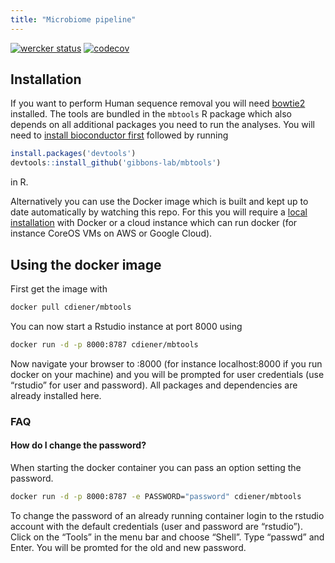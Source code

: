 ```yaml
---
title: "Microbiome pipeline"
---
```


[![wercker status](https://app.wercker.com/status/ef9cd211a697b9ae558269dab4ee619e/s "wercker status")](https://app.wercker.com/project/bykey/ef9cd211a697b9ae558269dab4ee619e)
[![codecov](https://codecov.io/gh/gibbons-lab/mbtools/branch/master/graph/badge.svg)](https://codecov.io/gh/gibbons-lab/mbtools)


## Installation

If you want to perform Human sequence removal you will need [bowtie2](http://bowtie-bio.sourceforge.net/bowtie2/index.shtml) installed. The tools are bundled in the `mbtools` R package which also depends on all additional packages you need to run
the analyses. You will need to [install bioconductor first](https://www.bioconductor.org/install/) followed by running

```R
install.packages('devtools')
devtools::install_github('gibbons-lab/mbtools')
```

in R.

Alternatively you can use the Docker image which is built and kept up to date automatically by watching this repo. For this
you will require a [local installation](https://www.docker.com/products/docker-toolbox) with Docker or a cloud instance which can run docker (for instance CoreOS VMs on AWS or Google Cloud).

## Using the docker image

First get the image with

```bash
docker pull cdiener/mbtools
```

You can now start a Rstudio instance at port 8000 using

```bash
docker run -d -p 8000:8787 cdiener/mbtools
```

Now navigate your browser to <your-ip>:8000 (for instance localhost:8000 if you run docker on your machine) and you will be prompted for user credentials (use "rstudio" for user and password). All packages and dependencies are already installed here.

### FAQ

#### How do I change the password?

When starting the docker container you can pass an option setting the password.

```bash
docker run -d -p 8000:8787 -e PASSWORD="password" cdiener/mbtools
```

To change the password of an already running container login to the rstudio
account with the default credentials (user and password are "rstudio"). Click on
the "Tools" in the menu bar and choose "Shell". Type "passwd" and Enter. You
will be promted for the old and new password.
